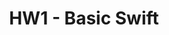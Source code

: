 ---
title: HW1 - Basic Swift
isReleased: false
dueDate: 2024-01-23T23:59:00
releaseDate: 2024-01-24T23:59:00
---